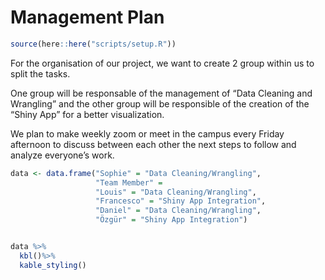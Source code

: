 # Management Plan

```r
source(here::here("scripts/setup.R"))
```


For the organisation of our project, we want to create 2 group within us to split the tasks. 

One group will be responsable of the management of "Data Cleaning and Wrangling" and the other group will be responsible of the creation of the "Shiny App" for a better visualization. 

We plan to make weekly zoom or meet in the campus every Friday afternoon to discuss between each other the next steps to follow and analyze everyone's work. 


```r

data <- data.frame("Sophie" = "Data Cleaning/Wrangling",
                   "Team Member" =
                   "Louis" = "Data Cleaning/Wrangling",
                   "Francesco" = "Shiny App Integration",
                   "Daniel" = "Data Cleaning/Wrangling",
                   "Özgür" = "Shiny App Integration")


data %>%
  kbl()%>%
  kable_styling()

```






